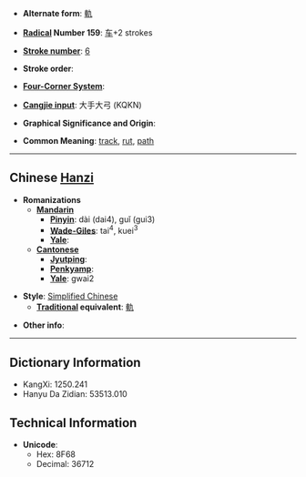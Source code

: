 * '''Alternate form''': [[軌]]

* '''[[Wiktionary:Chinese radical index| Radical]] Number 159''': [[Wiktionary:Chinese radical index 车|车]]+2 strokes

* '''[[Wiktionary:Chinese total strokes index|Stroke number]]''': [[Wiktionary:Chinese total strokes index 6|6]]

* '''Stroke order''': 

* '''[[Wiktionary:Chinese four corner index|Four-Corner System]]''': 

* '''[[Wiktionary:Chinese Cangjie index|Cangjie input]]''': 大手大弓 (KQKN)

* '''Graphical Significance and Origin''': 

* '''Common Meaning''': [[track]], [[rut]], [[path]]

----

== Chinese [[Hanzi]] ==

* '''Romanizations'''
** '''[[Mandarin]]'''
*** '''[[Pinyin]]''': dài (dai4), guǐ (gui3)
*** '''[[Wade-Giles]]''': tai<sup>4</sup>, kuei<sup>3</sup>
*** '''[[Yale]]''': 
** '''[[Cantonese]]'''
*** '''[[Jyutping]]''':
*** '''[[Penkyamp]]''': 
*** '''[[Yale]]''': gwai2

* '''Style''': [[Simplified Chinese]] 
** '''[[Traditional Chinese|Traditional]] equivalent''': [[軌]]

* '''Other info''': 

----

== Dictionary Information ==

* KangXi: 1250.241
* Hanyu Da Zidian: 53513.010

== Technical Information ==

* '''Unicode''':
** Hex: 8F68
** Decimal: 36712